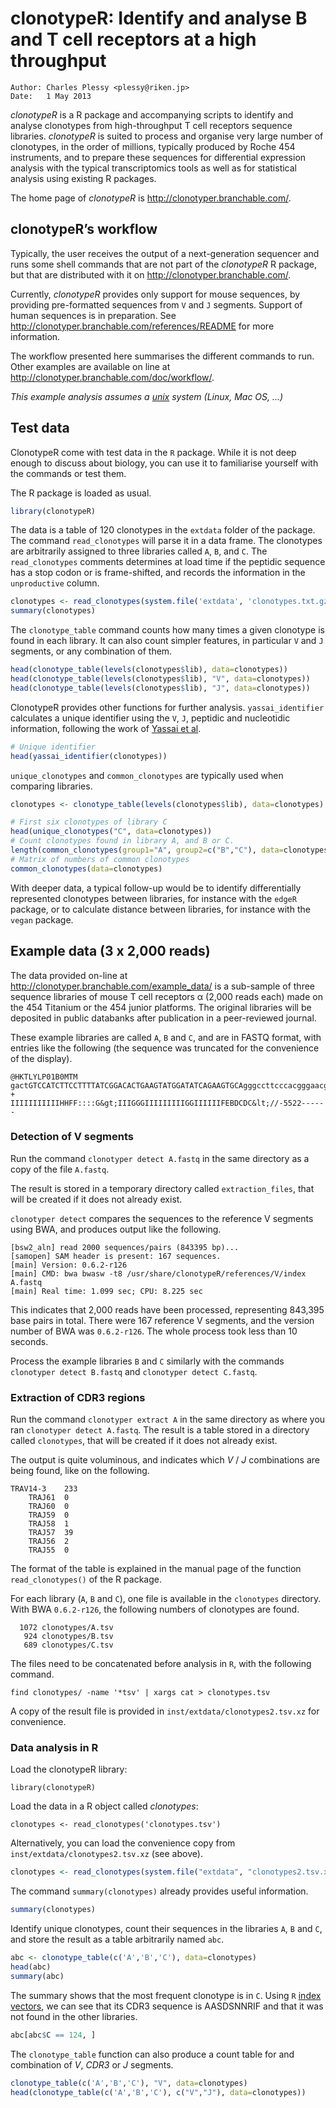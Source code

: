 <!--
%\VignetteEngine{knitr::knitr}
%\VignetteIndexEntry{clonotypeR User's Guide}
\usepackage[utf8]{inputenc}
-->

clonotypeR: Identify and analyse B and T cell receptors at a high throughput
============================================================================

    Author: Charles Plessy <plessy@riken.jp>
    Date:   1 May 2013

*clonotypeR* is a R package and accompanying scripts to identify and
analyse clonotypes from high-throughput T cell receptors sequence
libraries. *clonotypeR* is suited to process and organise very large
number of clonotypes, in the order of millions, typically produced by
Roche 454 instruments, and to prepare these sequences for differential
expression analysis with the typical transcriptomics tools as well as
for statistical analysis using existing R packages.

The home page of *clonotypeR* is <http://clonotyper.branchable.com/>.


clonotypeR's workflow
---------------------

Typically, the user receives the output of a next-generation sequencer and runs 
some shell commands that are not part of the *clonotypeR* R package, but that are 
distributed with it on <http://clonotyper.branchable.com/>.

Currently, *clonotypeR* provides only support for mouse sequences, by providing
pre-formatted sequences from `V` and `J` segments.  Support of human sequences
is in preparation.  See <http://clonotyper.branchable.com/references/README>
for more information.

The workflow presented here summarises the different commands to run.  Other
examples are available on line at
<http://clonotyper.branchable.com/doc/workflow/>.

*This example analysis assumes a
[unix](https://en.wikipedia.org/wiki/Operating%5Fsystem%23UNIX%5Fand%5FUNIX%2Dlike%5Foperating%5Fsystems)
system (Linux, Mac OS, ...)*


Test data
---------

ClonotypeR come with test data in the `R` package.  While it is not deep enough
to discuss about biology, you can use it to familiarise yourself with the
commands or test them.

The R package is loaded as usual.

```r
library(clonotypeR)
````

The data is a table of 120 clonotypes in the `extdata` folder of the package.
The command `read_clonotypes` will parse it in a data frame.  The clonotypes
are arbitrarily assigned to three libraries called `A`, `B`, and `C`.  The
`read_clonotypes` comments determines at load time if the peptidic sequence has
a stop codon or is frame-shifted, and records the information in the
`unproductive` column.

```r
clonotypes <- read_clonotypes(system.file('extdata', 'clonotypes.txt.gz', package = "clonotypeR"))
summary(clonotypes)
```

The `clonotype_table` command counts how many times a given clonotype is found
in each library.  It can also count simpler features, in particular `V` and `J`
segments, or any combination of them.

```r
head(clonotype_table(levels(clonotypes$lib), data=clonotypes))
head(clonotype_table(levels(clonotypes$lib), "V", data=clonotypes))
head(clonotype_table(levels(clonotypes$lib), "J", data=clonotypes))
```

ClonotypeR provides other functions for further analysis.  `yassai_identifier`
calculates a unique identifier using the `V`, `J`, peptidic and nucleotidic
information, following the work of [Yassai et al](http://dx.doi.org/10.1007/s00251-009-0383-x).

```r
# Unique identifier
head(yassai_identifier(clonotypes))
```

`unique_clonotypes` and `common_clonotypes` are typically used when comparing libraries.

```r
clonotypes <- clonotype_table(levels(clonotypes$lib), data=clonotypes)

# First six clonotypes of library C
head(unique_clonotypes("C", data=clonotypes))
# Count clonotypes found in library A, and B or C.
length(common_clonotypes(group1="A", group2=c("B","C"), data=clonotypes))
# Matrix of numbers of common clonotypes
common_clonotypes(data=clonotypes)
```

With deeper data, a typical follow-up would be to identify differentially
represented clonotypes between libraries, for instance with the `edgeR` package,
or to calculate distance between libraries, for instance with the
`vegan` package.


Example data (3 x 2,000 reads)
------------------------------

The data provided on-line at <http://clonotyper.branchable.com/example_data/>
is a sub-sample of three sequence libraries of mouse T cell receptors &alpha; (2,000
reads each) made on the 454 Titanium or the 454 junior platforms.  The original
libraries will be deposited in public databanks after publication in a
peer-reviewed journal.

These example libraries are called `A`, `B` and `C`, and are in FASTQ format,
with entries like the following (the sequence was truncated for the convenience
of the display).

    @HKTLYLP01B0MTM
    gactGTCCATCTTCCTTTTATCGGACACTGAAGTATGGATATCAGAAGTGCAgggccttcccacgggaacg
    +
    IIIIIIIIIIIHHFF::::G&gt;IIIGGGIIIIIIIIIGGIIIIIIFEBDCDC&lt;//-5522------


### Detection of V segments

Run the command `clonotyper detect A.fastq` in the same directory as a copy of
the file `A.fastq`.

The result is stored in a temporary directory called `extraction_files`, that
will be created if it does not already exist.

`clonotyper detect` compares the sequences to the reference V segments using
BWA, and produces output like the following.

    [bsw2_aln] read 2000 sequences/pairs (843395 bp)...
    [samopen] SAM header is present: 167 sequences.
    [main] Version: 0.6.2-r126
    [main] CMD: bwa bwasw -t8 /usr/share/clonotypeR/references/V/index A.fastq
    [main] Real time: 1.099 sec; CPU: 8.225 sec

This indicates that 2,000 reads have been processed, representing 843,395 base
pairs in total.  There were 167 reference V segments, and the version number of
BWA was `0.6.2-r126`.  The whole process took less than 10 seconds.

Process the example libraries `B` and `C` similarly with the commands
`clonotyper detect B.fastq` and `clonotyper detect C.fastq`.


### Extraction of CDR3 regions

Run the command `clonotyper extract A` in the same directory as where you ran
`clonotyper detect A.fastq`.  The result is a table stored in a directory
called `clonotypes`, that will be created if it does not already exist.

The output is quite voluminous, and indicates which *V* / *J* combinations are
being found, like on the following.

    TRAV14-3	233
    	TRAJ61	0
    	TRAJ60	0
    	TRAJ59	0
    	TRAJ58	1
    	TRAJ57	39
    	TRAJ56	2
    	TRAJ55	0

The format of the table is explained in the manual page of the function
`read_clonotypes()` of the R package.

For each library (`A`, `B` and `C`), one file is available in the `clonotypes`
directory.  With BWA `0.6.2-r126`, the following numbers of clonotypes are found.

      1072 clonotypes/A.tsv
       924 clonotypes/B.tsv
       689 clonotypes/C.tsv

The files need to be concatenated before analysis in `R`, with the following command.

    find clonotypes/ -name '*tsv' | xargs cat > clonotypes.tsv

A copy of the result file is provided in `inst/extdata/clonotypes2.tsv.xz` for convenience.

### Data analysis in R

Load the clonotypeR library:

```
library(clonotypeR)
```

Load the data in a R object called *clonotypes*:

```
clonotypes <- read_clonotypes('clonotypes.tsv')
```

Alternatively, you can load the convenience copy from
`inst/extdata/clonotypes2.tsv.xz` (see above).

```r
clonotypes <- read_clonotypes(system.file("extdata", "clonotypes2.tsv.xz", package = "clonotypeR"))
```

The command `summary(clonotypes)` already provides useful information.

```r
summary(clonotypes)
```

Identify unique clonotypes, count their sequences in the libraries `A`, `B` and `C`, and store the result as a table arbitrarily named `abc`. 

```r
abc <- clonotype_table(c('A','B','C'), data=clonotypes)
head(abc)
summary(abc)
```

The summary shows that the most frequent clonotype is in `C`. Using `R` [index vectors](http://cran.r-project.org/doc/manuals/R-intro.html#Index-vectors), we can see that its CDR3 sequence is AASDSNNRIF and that it was not found in the other libraries.

```r
abc[abc$C == 124, ]
```

The `clonotype_table` function can also produce a count table for and combination of *V*, *CDR3* or *J* segments.

```r
clonotype_table(c('A','B','C'), "V", data=clonotypes)
head(clonotype_table(c('A','B','C'), c("V","J"), data=clonotypes))
```
